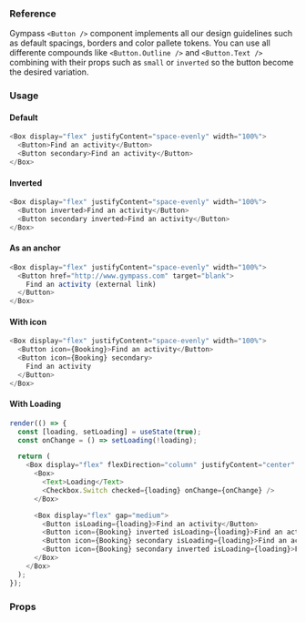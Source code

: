 ### Reference

Gympass `<Button />` component implements all our design guidelines such as default spacings, borders and color pallete tokens.
You can use all differente compounds like `<Button.Outline />` and `<Button.Text />` combining with their props such as `small` or `inverted` so the button become the desired variation.

### Usage

#### Default

```javascript
<Box display="flex" justifyContent="space-evenly" width="100%">
  <Button>Find an activity</Button>
  <Button secondary>Find an activity</Button>
</Box>
```

#### Inverted
```javascript
<Box display="flex" justifyContent="space-evenly" width="100%">
  <Button inverted>Find an activity</Button>
  <Button secondary inverted>Find an activity</Button>
</Box>
```

#### As an anchor

```javascript
<Box display="flex" justifyContent="space-evenly" width="100%">
  <Button href="http://www.gympass.com" target="blank">
    Find an activity (external link)
  </Button>
</Box>
```

#### With icon

```javascript
<Box display="flex" justifyContent="space-evenly" width="100%">
  <Button icon={Booking}>Find an activity</Button>
  <Button icon={Booking} secondary>
    Find an activity
  </Button>
</Box>
```

#### With Loading

```javascript state
render(() => {
  const [loading, setLoading] = useState(true);
  const onChange = () => setLoading(!loading);

  return (
    <Box display="flex" flexDirection="column" justifyContent="center" alignItems="start" width="auto" gap="medium">
      <Box>
        <Text>Loading</Text>
        <Checkbox.Switch checked={loading} onChange={onChange} />
      </Box>

      <Box display="flex" gap="medium">
        <Button isLoading={loading}>Find an activity</Button>
        <Button icon={Booking} inverted isLoading={loading}>Find an activity</Button>
        <Button icon={Booking} secondary isLoading={loading}>Find an activity</Button>
        <Button icon={Booking} secondary inverted isLoading={loading}>Find an activity</Button>
      </Box>
    </Box>
  );
});
```

### Props

<PropsTable component="Button" platform="web" />
